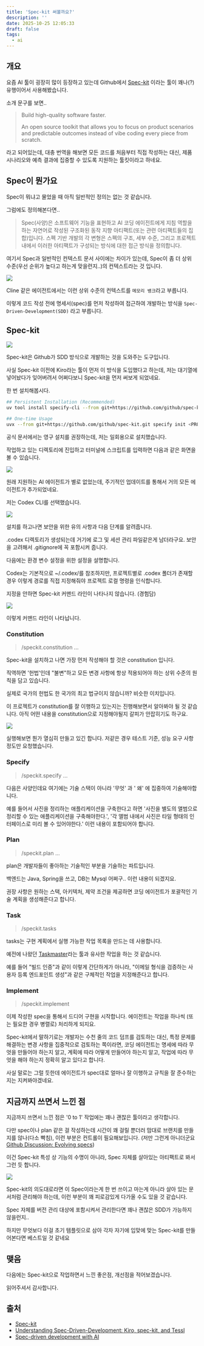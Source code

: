 ```yaml
---
title: 'Spec-kit 써볼까요?'
description: ''
date: 2025-10-25 12:05:33
draft: false
tags:
  - ai
---
```


## 개요

요즘 AI 툴이 굉장히 많이 등장하고 있는데 Github에서 [Spec-kit](https://github.com/github/spec-kit) 이라는 툴이 꽤나(?) 유행이어서 사용해봤습니다.

소개 문구를 보면..

> Build high-quality software faster.
>
> An open source toolkit that allows you to focus on product scenarios and predictable outcomes instead of vibe coding every piece from scratch.

라고 되어있는데, 대충 번역을 해보면 모든 코드를 처음부터 직접 작성하는 대신, 제품 시나리오와 예측 결과에 집중할 수 있도록 지원하는 툴킷이라고 하네요.

## Spec이 뭔가요

Spec이 뭐냐고 물었을 때 아직 일반적인 정의는 없는 것 같습니다.

그럼에도 정의해본다면..

> Spec(사양)은 소프트웨어 기능을 표현하고 AI 코딩 에이전트에게 지침 역할을 하는 자연어로 작성된 구조화된 동작 지향 아티팩트(또는 관련 아티팩트들의 집합)입니다. 스펙 기반 개발의 각 변형은 스펙의 구조, 세부 수준, 그리고 프로젝트 내에서 이러한 아티팩트가 구성되는 방식에 대한 접근 방식을 정의합니다.

여기서 Spec과 일반적인 컨텍스트 문서 사이에는 차이가 있는데, Spec이 좀 더 상위 수준(우선 순위가 높다고 하는게 맞을런지..)의 컨텍스트라는 것 입니다.

![](/img/what_is_SDD/01.png)

Cline 같은 에이전트에서는 이런 상위 수준의 컨텍스트를 `메모리 뱅크`라고 부릅니다.

이렇게 코드 작성 전에 명세서(spec)를 먼저 작성하여 접근하여 개발하는 방식을 `Spec-Driven-Development(SDD)` 라고 부릅니다.

## Spec-kit

![](/img/what_is_SDD/02.png)

Spec-kit은 Github가 SDD 방식으로 개발하는 것을 도와주는 도구입니다.

사실 Spec-kit 이전에 Kiro라는 툴이 먼저 이 방식을 도입했다고 하는데, 저는 대기열에 넣어놨다가 잊어버려서 어쩌다보니 Spec-kit을 먼저 써보게 되었네요.

한 번 설치해봅시다.

```bash
## Persistent Installation (Recommended)
uv tool install specify-cli --from git+https://github.com/github/spec-kit.git

## One-time Usage
uvx --from git+https://github.com/github/spec-kit.git specify init <PROJECT_NAME>
```

공식 문서에서는 영구 설치를 권장하는데, 저는 일회용으로 설치했습니다.

작업하고 있는 디렉토리에 진입하고 터미널에 스크립트를 입력하면 다음과 같은 화면을 볼 수 있습니다.

![](/img/what_is_SDD/03.jpeg)

원래 지원하는 AI 에이전트가 별로 없었는데, 주기적인 업데이트를 통해서 거의 모든 에이전트가 추가되었네요.

저는 Codex CLI를 선택했습니다.

![](/img/what_is_SDD/04.jpeg)

설치를 하고나면 보안을 위한 유의 사항과 다음 단계를 알려줍니다.

.codex 디렉토리가 생성되는데 거기에 로그 및 세션 관리 파일같은게 남더라구요. 보안을 고려해서 .gitignore에 꼭 포함시켜 줍니다.

다음에는 환경 변수 설정을 위한 설정을 설명합니다.

Codex는 기본적으로 ~/.codex/를 참조하지만, 프로젝트별로 .codex 폴더가 존재할 경우 이렇게 경로를 직접 지정해줘야 프로젝트 로컬 명령을 인식합니다.

지정을 안하면 Spec-kit 커맨드 라인이 나타나지 않습니다. (경험담)

![](/img/what_is_SDD/05.jpeg)

이렇게 커맨드 라인이 나타납니다.

### Constitution

> /speckit.constitution ...

Spec-kit을 설치하고 나면 가장 먼저 작성해야 할 것은 constitution 입니다.

직역하면 '헌법'인데 "불변"하고 모든 변경 사항에 항상 적용되어야 하는 상위 수준의 원칙을 담고 있습니다.

실제로 국가의 헌법도 한 국가의 최고 법규이지 않습니까? 비슷한 이치입니다.

이 프로젝트가 constitution를 잘 이행하고 있는지는 진행해보면서 알아봐야 될 것 같습니다. 아직 어떤 내용을 constitution으로 지정해야될지 갈피가 안잡히기도 하구요.

![](/img/what_is_SDD/07.jpeg)

실행해보면 뭔가 열심히 만들고 있긴 합니다. 저같은 경우 테스트 기준, 성능 요구 사항 정도만 요청했습니다.

### Specify

> /speckit.specify ...

다음은 사양인데요 여기에는 기술 스택이 아니라 '무엇' 과 ' 왜' 에 집중하여 기술해야합니다.

예를 들어서 사진을 정리하는 애플리케이션을 구축한다고 하면 '사진을 별도의 앨범으로 정리할 수 있는 애플리케이션을 구축해야한다.', '각 앨범 내에서 사진은 타일 형태의 인터페이스로 미리 볼 수 있어야한다.' 이런 내용이 포함되어야 합니다.

### Plan

> /speckit.plan ...

plan은 개발자들이 좋아하는 기술적인 부분을 기술하는 파트입니다.

백엔드는 Java, Spring을 쓰고, DB는 Mysql 어쩌구.. 이런 내용이 되겠지요.

권장 사항은 원하는 스택, 아키텍처, 제약 조건을 제공하면 코딩 에이전트가 포괄적인 기술 계획을 생성해준다고 합니다.

### Task

> /speckit.tasks

tasks는 구현 계획에서 실행 가능한 작업 목록을 만드는 데 사용합니다.

예전에 나왔던 [Taskmaster](https://www.task-master.dev/)라는 툴과 유사한 작업을 하는 것 같습니다.

예를 들어 "빌드 인증"과 같이 이렇게 간단하게가 아니라, "이메일 형식을 검증하는 사용자 등록 엔드포인트 생성"과 같은 구체적인 작업을 지정해준다고 합니다.

### Implement

> /speckit.implement

이제 작성한 spec을 통해서 드디어 구현을 시작합니다. 에이전트는 작업을 하나씩 (또는 필요한 경우 병렬로) 처리하게 되지요.

Spec-kit에서 말하기로는 개발자는 수천 줄의 코드 덤프를 검토하는 대신, 특정 문제를 해결하는 변경 사항을 집중적으로 검토하는 쪽이라면, 코딩 에이전트는 명세에 따라 무엇을 만들어야 하는지 알고, 계획에 따라 어떻게 만들어야 하는지 알고, 작업에 따라 무엇을 해야 하는지 정확히 알고 있다고 합니다.

사실 말로는 그럴 듯한데 에이전트가 spec대로 얼마나 잘 이행하고 규칙을 잘 준수하는지는 지켜봐야겠네요.

## 지금까지 쓰면서 느낀 점

지금까지 쓰면서 느낀 점은 '0 to 1' 작업에는 꽤나 괜찮은 툴이라고 생각합니다.

다만 spec이나 plan 같은 걸 작성하는데 시간이 꽤 걸릴 뿐더러 맘대로 브랜치를 만들지를 않나(다소 빡침), 이런 부분은 컨트롤이 필요해보입니다. (저만 그런게 아니더군요 [Github Discussion: Evolving specs](https://github.com/github/spec-kit/discussions/152))

이건 Spec-kit 특성 상 기능의 수명이 아니라, Spec 자체를 살아있는 아티팩트로 봐서 그런 듯 합니다.

![](/img/what_is_SDD/06.png)

Spec-kit의 의도대로라면 이 Spec이라는게 한 번 쓰이고 마는게 아니라 살아 있는 문서처럼 관리해야 하는데, 이런 부분이 꽤 피로감있게 다가올 수도 있을 것 같습니다.

Spec 자체를 버전 관리 대상에 포함시켜서 관리한다면 꽤나 괜찮은 SDD가 가능하지 않을런지..

하지만 무엇보다 이걸 초기 템플릿으로 삼아 각자 자기에 입맞에 맞는 Spec-kit를 만들어본다면 베스트일 것 같네요

## 맺음

다음에는 Spec-kit으로 작업하면서 느낀 좋은점, 개선점을 적어보겠습니다.

읽어주셔서 감사합니다.

## 출처

- [Spec-kit](https://github.com/github/spec-kit)
- [Understanding Spec-Driven-Development: Kiro, spec-kit, and Tessl](https://martinfowler.com/articles/exploring-gen-ai/sdd-3-tools.html)
- [Spec-driven development with AI](https://github.blog/ai-and-ml/generative-ai/spec-driven-development-with-ai-get-started-with-a-new-open-source-toolkit/)




